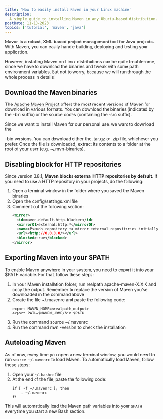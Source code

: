 ```yaml
---
title: 'How to easily install Maven in your Linux machine'
description:
  A simple guide to installing Maven in any Ubuntu-based distribution.
postDate: 11-10-2023
topics: ['tutorial', 'maven', 'java']
---
```


Maven is a robust, XML-based project management tool for Java projects. With
Maven, you can easily handle building, deploying and testing your application.

However, installing Maven on Linux distributions can be quite troublesome, since
we have to download the binaries and tweak with some path environment variables.
But not to worry, because we will run through the whole process in details!

## Download the Maven binaries

The [Apache Maven Project](https://maven.apache.org/download.cgi) offers the
most recent versions of Maven for download in various formats. You can download
the binaries (indicated by the <InlineCode>-bin</InlineCode> suffix) or the
source codes (containing the <InlineCode>-src</InlineCode> suffix).

Since we want to install Maven for our personal use, we want to download the

<InlineCode>-bin</InlineCode> versions. You can download either the
<InlineCode>.tar.gz</InlineCode> or <InlineCode>.zip</InlineCode> file, whichever
you prefer. Once the file is downloaded, extract its contents to a folder at the
root of your user (e.g. <InlineCode>~/.mvn-binaries</InlineCode>).

## Disabling block for HTTP repositories

Since version 3.8.1, **Maven blocks external HTTP repositories by default**. If
you need to use a HTTP repository in your projects, do the following:

1. Open a terminal window in the folder where you saved the Maven binaries
2. Open the <InlineCode>config/settings.xml</InlineCode> file
3. Comment out the following section:
   ```xml:config/settings.xml
   <mirror>
     <id>maven-default-http-blocker</id>
     <mirrorOf>external:http:*</mirrorOf>
     <name>Pseudo repository to mirror external repositories initially using HTTP.</name>
     <url><http://0.0.0.0/></url>
     <blocked>true</blocked>
   </mirror>
   ```

## Exporting Maven into your $PATH

To enable Maven anywhere in your system, you need to export it into your
<InlineCode>$PATH</InlineCode> variable. For that, follow these steps:

1. In your Maven installation folder, run <InlineCode>realpath
   apache-maven-X.X.X</InlineCode> and copy the output. Remember to replace the
   version of Maven you've downloaded in the command above
2. Create the file <InlineCode>~/.mavenrc</InlineCode> and paste the following
   code:
   ```bash:.mavenrc
   export MAVEN_HOME=<realpath_output>
   export PATH=$MAVEN_HOME/bin:$PATH
   ```
3. Run the command <InlineCode>source ~/.mavenrc</InlineCode>
4. Run the command <InlineCode>mvn -version</InlineCode> to check the
   installation

## Autoloading Maven

As of now, every time you open a new terminal window, you would need to run
`source ~/.mavenrc` to load Maven. To automatically load Maven, follow these
steps:

1. Open your `~/.bashrc` file
2. At the end of the file, paste the following code:
   ```bash:.bashrc
   if [ -f ~/.mavenrc ]; then
       . ~/.mavenrc
   fi
   ```

This will automatically load the Maven path variables into your `$PATH`
everytime you start a new Bash section.
